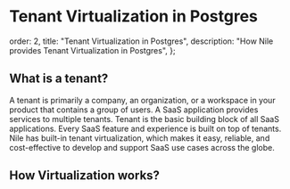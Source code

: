 # Tenant Virtualization in Postgres

  order: 2,
  title: "Tenant Virtualization in Postgres",
  description: "How Nile provides Tenant Virtualization in Postgres",
};

## **What is a tenant?**

A tenant is primarily a company, an organization, or a workspace in your product that contains a group of users. A SaaS application provides services to multiple tenants. Tenant is the basic building block of all SaaS applications. Every SaaS feature and experience is built on top of tenants. Nile has built-in tenant virtualization, which makes it easy, reliable, and cost-effective to develop and support SaaS use cases across the globe.

## How Virtualization works?